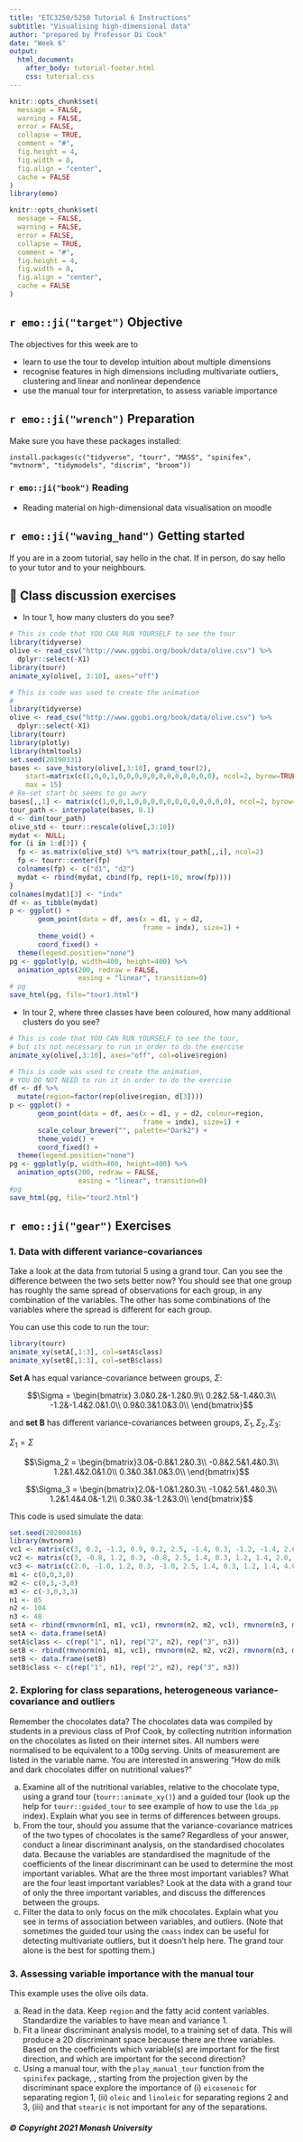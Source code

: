 ```yaml
---
title: "ETC3250/5250 Tutorial 6 Instructions"
subtitle: "Visualising high-dimensional data"
author: "prepared by Professor Di Cook"
date: "Week 6"
output:
  html_document:
    after_body: tutorial-footer.html
    css: tutorial.css
---
```


```r
knitr::opts_chunk$set(
  message = FALSE,
  warning = FALSE,
  error = FALSE, 
  collapse = TRUE,
  comment = "#",
  fig.height = 4,
  fig.width = 8,
  fig.align = "center",
  cache = FALSE
)
library(emo)
```


```r
knitr::opts_chunk$set(
  message = FALSE,
  warning = FALSE,
  error = FALSE, 
  collapse = TRUE,
  comment = "#",
  fig.height = 4,
  fig.width = 8,
  fig.align = "center",
  cache = FALSE
)
```

## `r emo::ji("target")` Objective

The objectives for this week are to 

- learn to use the tour to develop intuition about multiple dimensions
- recognise features in high dimensions including multivariate outliers, clustering and linear and nonlinear dependence
- use the manual tour for interpretation, to assess variable importance

## `r emo::ji("wrench")` Preparation 

Make sure you have these packages installed:

```
install.packages(c("tidyverse", "tourr", "MASS", "spinifex", "mvtnorm", "tidymodels", "discrim", "broom"))
```

### `r emo::ji("book")` Reading 

- Reading material on high-dimensional data visualisation on moodle

## `r emo::ji("waving_hand")` Getting started

If you are in a zoom tutorial, say hello in the chat. If in person, do say hello to your tutor and to your neighbours. 

## 💬 Class discussion exercises

- In tour 1, how many clusters do you see? 

```r
# This is code that YOU CAN RUN YOURSELF to see the tour 
library(tidyverse)
olive <- read_csv("http://www.ggobi.org/book/data/olive.csv") %>%
  dplyr::select(-X1)
library(tourr)
animate_xy(olive[, 3:10], axes="off")
```

```r
# This is code was used to create the animation 
# 
library(tidyverse)
olive <- read_csv("http://www.ggobi.org/book/data/olive.csv") %>%
  dplyr::select(-X1)
library(tourr)
library(plotly)
library(htmltools)
set.seed(20190331)
bases <- save_history(olive[,3:10], grand_tour(2), 
    start=matrix(c(1,0,0,1,0,0,0,0,0,0,0,0,0,0,0,0), ncol=2, byrow=TRUE), 
    max = 15)
# Re-set start bc seems to go awry
bases[,,1] <- matrix(c(1,0,0,1,0,0,0,0,0,0,0,0,0,0,0,0), ncol=2, byrow=TRUE)
tour_path <- interpolate(bases, 0.1)
d <- dim(tour_path)
olive_std <- tourr::rescale(olive[,3:10])
mydat <- NULL; 
for (i in 1:d[3]) {
  fp <- as.matrix(olive_std) %*% matrix(tour_path[,,i], ncol=2)
  fp <- tourr::center(fp)
  colnames(fp) <- c("d1", "d2")
  mydat <- rbind(mydat, cbind(fp, rep(i+10, nrow(fp))))
}
colnames(mydat)[3] <- "indx"
df <- as_tibble(mydat) 
p <- ggplot() +
       geom_point(data = df, aes(x = d1, y = d2, 
                                 frame = indx), size=1) +
       theme_void() +
       coord_fixed() +
  theme(legend.position="none")
pg <- ggplotly(p, width=400, height=400) %>%
  animation_opts(200, redraw = FALSE, 
                 easing = "linear", transition=0)
# pg
save_html(pg, file="tour1.html")
```

- In tour 2, where three classes have been coloured, how many additional clusters do you see? 

```r
# This is code that YOU CAN RUN YOURSELF to see the tour, 
# but its not necessary to run in order to do the exercise 
animate_xy(olive[,3:10], axes="off", col=olive$region)
```

```r
# This is code was used to create the animation,
# YOU DO NOT NEED to run it in order to do the exercise 
df <- df %>%
  mutate(region=factor(rep(olive$region, d[3])))
p <- ggplot() +
       geom_point(data = df, aes(x = d1, y = d2, colour=region,
                                 frame = indx), size=1) +
       scale_colour_brewer("", palette="Dark2") +
       theme_void() +
       coord_fixed() +
  theme(legend.position="none")
pg <- ggplotly(p, width=400, height=400) %>%
  animation_opts(200, redraw = FALSE, 
                 easing = "linear", transition=0)
#pg
save_html(pg, file="tour2.html")
```

## `r emo::ji("gear")` Exercises 

### 1. Data with different variance-covariances

Take a look at the data from tutorial 5 using a grand tour. Can you see the difference between the two sets better now? You should see that one group has roughly the same spread of observations for each group, in any combination of the variables. The other has some combinations of the variables where the spread is different for each group. 

You can use this code to run the tour:

```r
library(tourr)
animate_xy(setA[,1:3], col=setA$class)
animate_xy(setB[,1:3], col=setB$class)
```

**Set A** has equal variance-covariance between groups, $\Sigma$: 

$$\Sigma = \begin{bmatrix} 3.0&0.2&-1.2&0.9\\
0.2&2.5&-1.4&0.3\\
-1.2&-1.4&2.0&1.0\\
0.9&0.3&1.0&3.0\\
\end{bmatrix}$$
 
and **set B** has different variance-covariances between groups, $\Sigma_1, \Sigma_2, \Sigma_3$:

$\Sigma_1 = \Sigma$

$$\Sigma_2 = \begin{bmatrix}3.0&-0.8&1.2&0.3\\
-0.8&2.5&1.4&0.3\\
1.2&1.4&2.0&1.0\\
0.3&0.3&1.0&3.0\\
\end{bmatrix}$$

$$\Sigma_3 = \begin{bmatrix}2.0&-1.0&1.2&0.3\\
-1.0&2.5&1.4&0.3\\
1.2&1.4&4.0&-1.2\\
0.3&0.3&-1.2&3.0\\
\end{bmatrix}$$

This code is used simulate the data:

```r
set.seed(20200416)
library(mvtnorm)
vc1 <- matrix(c(3, 0.2, -1.2, 0.9, 0.2, 2.5, -1.4, 0.3, -1.2, -1.4, 2.0, 1.0, 0.9, 0.3, 1.0, 3.0), ncol=4, byrow=TRUE)
vc2 <- matrix(c(3, -0.8, 1.2, 0.3, -0.8, 2.5, 1.4, 0.3, 1.2, 1.4, 2.0, 1.0, 0.3, 0.3, 1.0, 3.0), ncol=4, byrow=TRUE)
vc3 <- matrix(c(2.0, -1.0, 1.2, 0.3, -1.0, 2.5, 1.4, 0.3, 1.2, 1.4, 4.0, -1.2, 0.3, 0.3, -1.2, 3.0), ncol=4, byrow=TRUE)
m1 <- c(0,0,3,0)
m2 <- c(0,3,-3,0)
m3 <- c(-3,0,3,3)
n1 <- 85
n2 <- 104
n3 <- 48
setA <- rbind(rmvnorm(n1, m1, vc1), rmvnorm(n2, m2, vc1), rmvnorm(n3, m3, vc1))
setA <- data.frame(setA)
setA$class <- c(rep("1", n1), rep("2", n2), rep("3", n3))
setB <- rbind(rmvnorm(n1, m1, vc1), rmvnorm(n2, m2, vc2), rmvnorm(n3, m3, vc3))
setB <- data.frame(setB)
setB$class <- c(rep("1", n1), rep("2", n2), rep("3", n3))
```

### 2. Exploring for class separations, heterogeneous variance-covariance and outliers

Remember the chocolates data? The chocolates data was compiled by students in a previous class of Prof Cook, by collecting nutrition information on the chocolates as listed on their internet sites. All numbers were normalised to be equivalent to a 100g serving. Units of measurement are listed in the variable name. You are interested in answering "How do milk and dark chocolates differ on nutritional values?"

a. Examine all of the nutritional variables, relative to the chocolate type, using a grand tour (`tourr::animate_xy()`) and a guided tour (look up the help for `tourr::guided_tour` to see example of how to use the `lda_pp` index). Explain what you see in terms of differences between groups.
b. From the tour, should you assume that the variance-covariance matrices of the two types of chocolates is the same? Regardless of your answer, conduct a linear discriminant analysis, on the standardised chocolates data. Because the variables are standardised the magnitude of the coefficients of the linear discriminant can be used to determine the most important variables. What are the three most important variables? What are the four least important variables? Look at the data with a grand tour of only the three important variables, and discuss the differences between the groups. 
c. Filter the data to only focus on the milk chocolates. Explain what you see in terms of association between variables, and outliers. (Note that sometimes the guided tour using the `cmass` index can be useful for detecting multivariate outliers, but it doesn't help here. The grand tour alone is the best for spotting them.)


### 3. Assessing variable importance with the manual tour

This example uses the olive oils data. 

a. Read in the data. Keep `region` and the fatty acid content variables. Standardize the variables to have mean and variance 1.
b. Fit a linear discriminant analysis model, to a training set of data. This will produce a 2D discriminant space because there are three variables. Based on the coefficients which variable(s) are important for the first direction, and which are important for the second direction?
c. Using a manual tour, with the `play_manual_tour` function from the `spinifex` package, , starting from the projection given by the discriminant space explore the importance of (i) `eicosenoic` for separating region 1, (ii) `oleic` and `linoleic` for separating regions 2 and 3, (iii) and that `stearic` is not important for any of the separations.


##### © Copyright 2021 Monash University
